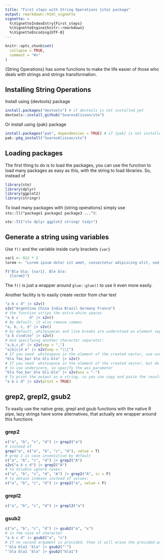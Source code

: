 ```yaml
---
title: "First steps with String Operations {sto} package"
output: rmarkdown::html_vignette
vignette: >
  %\VignetteIndexEntry{First_steps}
  %\VignetteEngine{knitr::rmarkdown}
  %\VignetteEncoding{UTF-8}
---
```


```r
knitr::opts_chunk$set(
  collapse = TRUE,
  comment = "#>"
)
```


{String Operations} has some functions to make the life easier of those who deals with strings and strings transformation.

## Installing String Operations

Install using {devtools} package

```r
install.packages("devtools") # if devtools is not installed yet
devtools::install_github("SoaresAlisson/sto")
```

Or install using {pak} package
```r
install.packages("pak", dependencies = TRUE) # if {pak} is not installed yet
pak::pkg_install("SoaresAlisson/sto")
```


## Loading packages

The first thing to do is to load the packages, you can use the function to load many packages as easy as this, with the string to load libraries. So, instead of

```r
library(sto)
library(dplyr)
library(ggplot2)
library(stringr)
```

To load many packages with {string operations} simply use `sto::ll("package1 package2 package3 ...")`:

```r
sto::ll("sto dplyr ggplot2 stringr tidyr")
```


## Generate a string using variables 

Use `f()` and the variable inside curly brackets `{var}`

```r
var1 <- 912 * 2
lorem <- "Lorem ipsum dolor sit amet, consectetur adipiscing elit, sed do eiusmod tempor incididunt ut labore et dolore magna aliqua."

f("Bla bla: {var1}. Ble ble:
  {lorem}")
```

The `f()` is just a wrapper around `glue::glue()` to use it even more easily.


Another facility is to easily create vector from char text

```r
"a b c d" |> s2v()
s2v("Argentina China India Brazil Germany France")
# the function strips the extra white spaces
"a b c     d" |> s2v()
# By default, it also remove commas
"a, b, c, d" |> s2v()
# by default, whitespaces and line breaks are understood as element separator
"a b c\nd\te" |> s2v()
# And specifying another character separator:
"a,b,c,d" |> s2v(sep = ",")
"a|b|c|d e" |> s2v(sep = "\\|")
# If you need  whitespace in the element of the created vector, use underscore
"bla foo_bar ble bli-blo" |> s2v()
# If you need  whitespace in the element of the created vector, but do not want
# to use underscore, so specify the wss parameter
"bla foo_bar ble bli-blo" |> s2v(wss = "-")
# To print the output as a string, so you can copy and paste the results in your code
"a b c d" |> s2v(print = TRUE)
```



## grep2, grepl2, gsub2
To easily use the native grep, grepl and gsub functions with the native R pipe, lazy strings have some alternatives, that actually are wrapper around this functions

### grep2

```r
c("a", "b", "c", "d") |> grep2("a")
# instead of
grep("a", c("a", "b", "c", "d"), value = T)
# grep 2 is case insensitive by default
c("a", "b", "c", "d") |> grep2("A")
s2v("a b c d") |> grep2("A")
# to disable ignore cases:
c("a", "b", "c", "d", "A") |> grep2("A", ic = F)
# to obtain indexes instead of values:
c("a", "b", "c", "d") |> grep2("a", value = F)
```

### grepl2

```r
c("a", "b", "c", "d") |> grepl2("a")
```

### gsub2

```r
c("a", "b", "c", "d") |> gsub2("a", "x")
# in the case of character
"a b c d" |> gsub2("a", "x")
# If no second argument is provided, than it will erase the provided pattern:
"'bla bla1 'bla" |> gsub2("'")
"'bla bla1 'bla" |> gsub2("bla1")
```


